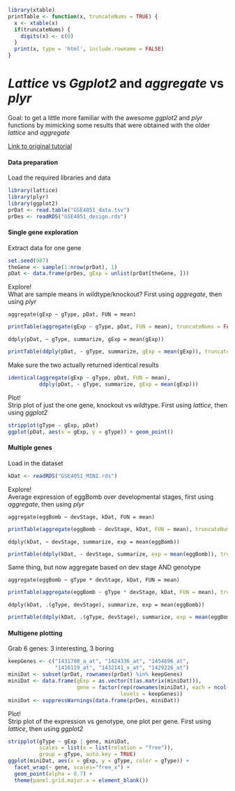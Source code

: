 ```r
library(xtable)
printTable <- function(x, truncateNums = TRUE) {
  x <- xtable(x)
  if(truncateNums) {
    digits(x) <- c(0)
  }
  print(x, type = 'html', include.rowname = FALSE)
}
```

_Lattice_ vs _Ggplot2_ and _aggregate_ vs _plyr_
==========================================

Goal: to get a little more familiar with the awesome _ggplot2_ and _plyr_ functions by mimicking some results that were obtained with the older _lattice_ and _aggregate_

[Link to original tutorial](http://www.ugrad.stat.ubc.ca/~stat540/seminars/seminar04_compileNotebook-dataAggregation-twoGroupComparison.html)

#### Data preparation
Load the required libraries and data
```r
library(lattice)
library(plyr)
library(ggplot2)
prDat <- read.table("GSE4051_data.tsv")
prDes <- readRDS("GSE4051_design.rds")
```

#### Single gene exploration

Extract data for one gene
```r
set.seed(987)
theGene <- sample(1:nrow(prDat), 1)
pDat <- data.frame(prDes, gExp = unlist(prDat[theGene, ]))
```

Explore!  
What are sample means in wildtype/knockout? First using _aggregate_, then using _plyr_
```
aggregate(gExp ~ gType, pDat, FUN = mean)
```
```r
printTable(aggregate(gExp ~ gType, pDat, FUN = mean), truncateNums = FALSE)
```
```
ddply(pDat, ~ gType, summarize, gExp = mean(gExp))
```
```r
printTable(ddply(pDat, ~ gType, summarize, gExp = mean(gExp)), truncateNums = FALSE)
```

Make sure the two actually returned identical results
```r
identical(aggregate(gExp ~ gType, pDat, FUN = mean),
          ddply(pDat, ~ gType, summarize, gExp = mean(gExp)))
```

Plot!  
Strip plot of just the one gene, knockout vs wildtype. First using _lattice_, then using _ggplot2_
```r
stripplot(gType ~ gExp, pDat)
ggplot(pDat, aes(x = gExp, y = gType)) + geom_point()
```

#### Multiple genes

Load in the dataset
```r
kDat <- readRDS("GSE4051_MINI.rds")
```

Explore!  
Average expression of eggBomb over developmental stages, first using _aggregate_, then using _plyr_
```
aggregate(eggBomb ~ devStage, kDat, FUN = mean)
```
```r
printTable(aggregate(eggBomb ~ devStage, kDat, FUN = mean), truncateNums = FALSE)
```
```
ddply(kDat, ~ devStage, summarize, exp = mean(eggBomb))
```
```r
printTable(ddply(kDat, ~ devStage, summarize, exp = mean(eggBomb)), truncateNums = FALSE)
```

Same thing, but now aggregate based on dev stage AND genotype
```
aggregate(eggBomb ~ gType * devStage, kDat, FUN = mean)
```
```r
printTable(aggregate(eggBomb ~ gType * devStage, kDat, FUN = mean), truncateNums = FALSE)
```
```
ddply(kDat, .(gType, devStage), summarize, exp = mean(eggBomb))
```
```r
printTable(ddply(kDat, .(gType, devStage), summarize, exp = mean(eggBomb)), truncateNums = FALSE)
```

#### Multigene plotting
Grab 6 genes: 3 interesting, 3 boring
```r
keepGenes <- c("1431708_a_at", "1424336_at", "1454696_at",
               "1416119_at", "1432141_x_at", "1429226_at")
miniDat <- subset(prDat, rownames(prDat) %in% keepGenes)
miniDat <- data.frame(gExp = as.vector(t(as.matrix(miniDat))),
                      gene = factor(rep(rownames(miniDat), each = ncol(miniDat)),
                                    levels = keepGenes))
miniDat <- suppressWarnings(data.frame(prDes, miniDat))
```

Plot!  
Strip plot of the expression vs genotype, one plot per gene. First using _lattice_, then using _ggplot2_
```r
stripplot(gType ~ gExp | gene, miniDat,
          scales = list(x = list(relation = "free")),
          group = gType, auto.key = TRUE)
ggplot(miniDat, aes(x = gExp, y = gType, color = gType)) +
  facet_wrap(~ gene, scales="free_x") +
  geom_point(alpha = 0.7) +
  theme(panel.grid.major.x = element_blank())
```
